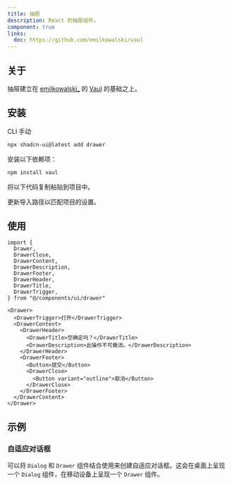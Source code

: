 ```yaml
---
title: 抽屉
description: React 的抽屉组件。
component: true
links:
  doc: https://github.com/emilkowalski/vaul
---
```


<ComponentPreview name="drawer-demo" />

## 关于

抽屉建立在 [emilkowalski\_](https://twitter.com/emilkowalski_) 的 [Vaul](https://github.com/emilkowalski/vaul) 的基础之上。

## 安装

<Tabs defaultValue="cli">

<TabsList>
  <TabsTrigger value="cli">CLI</TabsTrigger>
  <TabsTrigger value="manual">手动</TabsTrigger>
</TabsList>
<TabsContent value="cli">

```bash
npx shadcn-ui@latest add drawer
```

</TabsContent>

<TabsContent value="manual">

<Steps>

<Step>安装以下依赖项：</Step>

```bash
npm install vaul
```

<Step>将以下代码复制粘贴到项目中。</Step>

<ComponentSource name="drawer" />

<Step>更新导入路径以匹配项目的设置。</Step>

</Steps>

</TabsContent>

</Tabs>

## 使用

```tsx showLineNumbers
import {
  Drawer,
  DrawerClose,
  DrawerContent,
  DrawerDescription,
  DrawerFooter,
  DrawerHeader,
  DrawerTitle,
  DrawerTrigger,
} from "@/components/ui/drawer"
```

```tsx showLineNumbers
<Drawer>
  <DrawerTrigger>打开</DrawerTrigger>
  <DrawerContent>
    <DrawerHeader>
      <DrawerTitle>您确定吗？</DrawerTitle>
      <DrawerDescription>此操作不可撤消。</DrawerDescription>
    </DrawerHeader>
    <DrawerFooter>
      <Button>提交</Button>
      <DrawerClose>
        <Button variant="outline">取消</Button>
      </DrawerClose>
    </DrawerFooter>
  </DrawerContent>
</Drawer>
```

## 示例

### 自适应对话框

可以将 `Dialog` 和 `Drawer` 组件结合使用来创建自适应对话框。这会在桌面上呈现一个 `Dialog` 组件，在移动设备上呈现一个 `Drawer` 组件。

<ComponentPreview name="drawer-dialog" />